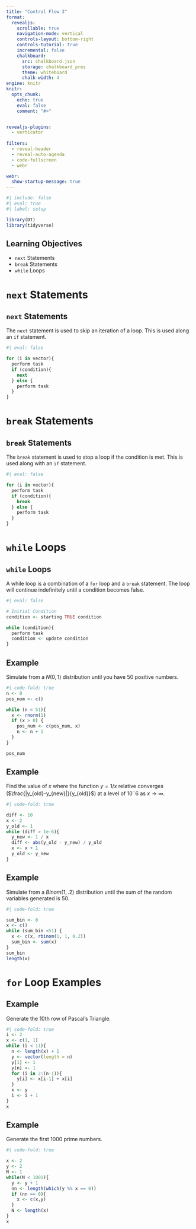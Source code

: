 ```yaml
---
title: "Control Flow 3"
format:
  revealjs:
    scrollable: true
    navigation-mode: vertical
    controls-layout: bottom-right
    controls-tutorial: true
    incremental: false 
    chalkboard:
      src: chalkboard.json
      storage: chalkboard_pres
      theme: whiteboard
      chalk-width: 4
engine: knitr
knitr:
  opts_chunk: 
    echo: true
    eval: false
    comment: "#>" 


revealjs-plugins:
  - verticator
  
filters: 
  - reveal-header
  - reveal-auto-agenda
  - code-fullscreen
  - webr

webr: 
  show-startup-message: true
---
```


```r
#| include: false
#| eval: true
#| label: setup

library(DT)
library(tidyverse)
```

## Learning Objectives

-   `next` Statements
-   `break` Statements
-   `while` Loops

# `next` Statements

## `next` Statements

The `next` statement is used to skip an iteration of a loop. This is used along an `if` statement.

```r
#| eval: false

for (i in vector){
  perform task
  if (condition){
    next
  } else {
    perform task
  }
}

```

# `break` Statements

## `break` Statements

The `break` statement is used to stop a loop if the condition is met. This is used along with an `if` statement.

```r
#| eval: false

for (i in vector){
  perform task
  if (condition){
    break
  } else {
    perform task
  }
}
```

# `while` Loops

## `while` Loops

A while loop is a combination of a `for` loop and a `break` statement. The loop will continue indefinitely until a condition becomes false.

```r
#| eval: false

# Initial Condition
condition <- starting TRUE condition

while (condition){
  perform task
  condition <- update condition
}
```

## Example

Simulate from a $N(0,1)$ distribution until you have 50 positive numbers.

```r
#| code-fold: true
n <- 0
pos_num <- c()

while (n < 51){
  x <- rnorm(1)
  if (x > 0) {
    pos_num <- c(pos_num, x)
    n <- n + 1
  }
}

pos_num
```

## Example

Find the value of $x$ where the function $y=1/x$ relative converges ($\frac{|y_{old}-y_{new}|}{y_{old}}$) at a level of $10^-6$ as $x\rightarrow \infty$.

```r
#| code-fold: true

diff <- 10
x <- 2
y_old <- 1
while (diff > 1e-6){
  y_new <- 1 / x
  diff <- abs(y_old - y_new) / y_old
  x <- x + 1
  y_old <- y_new
}


```

## Example

Simulate from a $Binom(1,.2)$ distribution until the sum of the random variables generated is 50.

```r
#| code-fold: true

sum_bin <- 0
x <- c()
while (sum_bin <51) {
  x <- c(x, rbinom(1, 1, 0.2))
  sum_bin <- sum(x)
}
sum_bin
length(x)
```

# `for` Loop Examples

## Example

Generate the 10th row of Pascal's Triangle.

```r
#| code-fold: true
i <- 2
x <- c(1, 1)
while (i < 11){
  n <- length(x) + 1
  y <- vector(length = n)
  y[1] <- 1
  y[n] <- 1
  for (i in 2:(n-1)){
    y[i] <- x[i-1] + x[i]
  }
  x <- y
  i <- i + 1
}
x
```

## Example

Generate the first 1000 prime numbers.

```r
#| code-fold: true

x <- 2
y <- 2
N <- 1
while(N < 1001){
  y <- y + 1
  nn <- length(which(y %% x == 0))
  if (nn == 0){
    x <- c(x,y)
  }
  N <- length(x)
}
x
```
